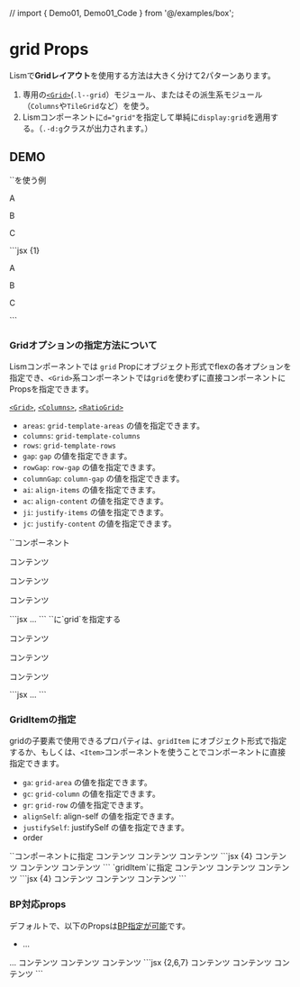 // import { Demo01, Demo01_Code } from '@/examples/box';

# grid Props

Lismで**Gridレイアウト**を使用する方法は大きく分けて2パターンあります。

1. 専用の[`<Grid>`](/docs/components/Grid)(`.l--grid`）モジュール、またはその派生系モジュール（`Columns`や`TileGrid`など）を使う。
2. Lismコンポーネントに`d="grid"`を指定して単純に`display:grid`を適用する。（`.-d:g`クラスが出力されます。）


## DEMO

<Demo>
	<Demo.Title>`<Grid>`を使う例</Demo.Title>
	<Demo.Preview resize p={20}>
		<Grid gap={20} className='has:itemGuide'>
			<p>A</p>
			<p>B</p>
			<p>C</p>
		</Grid>
	</Demo.Preview>
	<Demo.Code>
	```jsx {1}
	<Grid gap={20}>
		<p>A</p>
		<p>B</p>
		<p>C</p>
	</Grid>
	```
	</Demo.Code>
</Demo>


### Gridオプションの指定方法について

Lismコンポーネントでは `grid` Propにオブジェクト形式でflexの各オプションを指定でき、`<Grid>`系コンポーネントでは`grid`を使わずに直接コンポーネントにPropsを指定できます。

[`<Grid>`](/docs/modules/grid), [`<Columns>`](/docs/modules/columns), [`<RatioGrid>`](/docs/modules/ratio-grid)


- `areas`: `grid-template-areas` の値を指定できます。
- `columns`: `grid-template-columns`
- `rows`: `grid-template-rows`
- `gap`: `gap` の値を指定できます。
- `rowGap`: `row-gap` の値を指定できます。
- `columnGap`: `column-gap` の値を指定できます。
- `ai`: `align-items` の値を指定できます。
- `ac`: `align-content` の値を指定できます。
- `ji`: `justify-items` の値を指定できます。
- `jc`: `justify-content` の値を指定できます。


<Demo>
	<Demo.Title>`<Grid>`コンポーネント</Demo.Title>
	<Demo.Preview resize p={20}>
		<Grid columns="1fr 1fr 1fr" gap={20} className='has:itemGuide'>
			<p>コンテンツ</p>
			<p>コンテンツ</p>
			<p>コンテンツ</p>
		</Grid>
	</Demo.Preview>
	<Demo.Code>
	```jsx
	<Grid columns="1fr 1fr 1fr" gap={20}>
		...
	</Grid>
	```
	</Demo.Code>
</Demo>

<Demo>
	<Demo.Title>`<Box>`に`grid`を指定する</Demo.Title>
	<Demo.Preview resize p={20}>
		<Box d="grid" grid={{ columns: "1fr 1fr 1fr", gap: 20 }} className='has:itemGuide'>
			<p>コンテンツ</p>
			<p>コンテンツ</p>
			<p>コンテンツ</p>
		</Box>
	</Demo.Preview>
	<Demo.Code>
	```jsx
	<Box d="grid" grid={{ columns: "1fr 1fr 1fr", gap: 20 }}>
		...
	</Box>
	```
	</Demo.Code>
</Demo>


### GridItemの指定

gridの子要素で使用できるプロパティは、`gridItem` にオブジェクト形式で指定するか、もしくは、`<Item>`コンポーネントを使うことでコンポーネントに直接指定できます。

- `ga`: `grid-area` の値を指定できます。
- `gc`:  `grid-column` の値を指定できます。
- `gr`:  `grid-row` の値を指定できます。
- `alignSelf`: align-self の値を指定できます。
- `justifySelf`: justifySelf の値を指定できます。
- order

<Demo>
	<Demo.Title>`<Item>`コンポーネントに指定</Demo.Title>
	<Demo.Preview resize p={20}>
		<Grid columns="1fr 1fr" gap={20} className='has:itemGuide'>
			<Item>コンテンツ</Item>
			<Item>コンテンツ</Item>
			<Item gc="span 2">コンテンツ</Item>
		</Grid>
	</Demo.Preview>
	<Demo.Code>
	```jsx {4}
	<Grid columns="1fr 1fr" gap={20}>
		<Item>コンテンツ</Item>
		<Item>コンテンツ</Item>
		<Item gc="span 2">コンテンツ</Item>
	</Grid>
	```
	</Demo.Code>
</Demo>


<Demo>
	<Demo.Title>`gridItem`に指定</Demo.Title>
	<Demo.Preview resize p={20}>
		<Grid columns="1fr 1fr" gap={20} className='has:itemGuide'>
			<Box>コンテンツ</Box>
			<Box>コンテンツ</Box>
			<Box gridItem={{ gc: "span 2" }}>コンテンツ</Box>
		</Grid>
	</Demo.Preview>
	<Demo.Code>
	```jsx {4}
	<Grid columns="1fr 1fr" gap={20}>
		<Box>コンテンツ</Box>
		<Box>コンテンツ</Box>
		<Box gridItem={{ gc: "span 2" }}>コンテンツ</Box>
	</Grid>
	```
	</Demo.Code>
</Demo>


### BP対応props

デフォルトで、以下のPropsは[BP指定が可能](###)です。
- ...


<Demo>
	<Demo.Title>...</Demo.Title>
	<Demo.Preview resize p={20}>
		<Grid columns={["1fr 1fr", "1fr 1fr 1fr"]} gap={20} className='has:itemGuide'>
			<Item>コンテンツ</Item>
			<Item gc={[null, "span 2"]}>コンテンツ</Item>
			<Item gc={["span 2", "span 3"]}>コンテンツ</Item>
		</Grid>
	</Demo.Preview>
	<Demo.Code>
	```jsx {2,6,7}
	<Grid
		columns={["1fr 1fr", "1fr 1fr 1fr"]}
		gap={20}
	>
		<Item>コンテンツ</Item>
		<Item gc={[null, "span 2"]}>コンテンツ</Item>
		<Item gc={["span 2", "span 3"]}>コンテンツ</Item>
	</Grid>
	```
	</Demo.Code>
</Demo>

